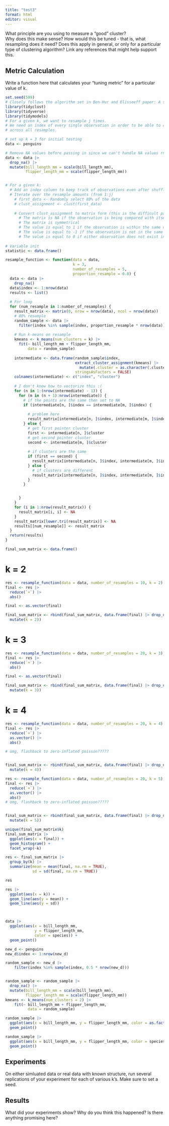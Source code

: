 ```yaml
---
title: "test3"
format: html
editor: visual
---
```


What principle are you using to measure a "good" cluster?\
Why does this make sense? How would this be tuned - that is, what resampling does it need? Does this apply in general, or only for a particular type of clustering algorithm? Link any references that might help support this.

## Metric Calculation

Write a function here that calculates your "tuning metric" for a particular value of k.

```r
set.seed(599)
# Closely follows the algorithm set in Ben-Hur and Elisseeff paper: A stability based method for discovering structure in clustered data (2002)
library(tidyclust)
library(tidyverse)
library(tidymodels)
# For a given k, we want to resample j times. 
# We need an index of every single observation in order to be able to compare consistently
# across all resamples.

# set up k = 3 for initial testing
data <- penguins

# Remove NA values before passing in since we can't handle NA values rn lmao
data <- data |> 
  drop_na() |> 
  mutate(bill_length_mm = scale(bill_length_mm),
         flipper_length_mm = scale(flipper_length_mm))


# For a given k:
  # Add an index column to keep track of observations even after shuffling
  # Iterate over the resample amounts (from 1:j)
    # first_data <- Randomly select 80% of the data
    # clust_assignment <- clust(first_data)
    
    # Convert clust_assignment to matrix form (this is the difficult part)
      # The matrix is NA if the observation is being compared with itself (i = j)
      # The matrix is symmetrical
      # The value is equal to 1 if the observation is within the same cluster
      # The value is equal to -1 if the observation is not in the same cluster
      # The value is equal to 0 if either observation does not exist in that resample.
  
# Variable init
statistic <- data.frame()
```

```r
resample_function <- function(data = data,
                              k = 3,
                              number_of_resamples = 5,
                              proportion_resample = 0.8) {
  data <- data |> 
    drop_na()
  data$index <- 1:nrow(data)
  results <- list()
  
  # For loop
  for (num_resample in 1:number_of_resamples) {
    result_matrix <- matrix(0, nrow = nrow(data), ncol = nrow(data))
    # 80% resample
    random_sample <- data |> 
      filter(index %in% sample(index, proportion_resample * nrow(data)))
    
    # Run k-means on resample
    kmeans <- k_means(num_clusters = k) |> 
      fit(~ bill_length_mm + flipper_length_mm,
          data = random_sample)
    
    intermediate <- data.frame(random_sample$index,
                               extract_cluster_assignment(kmeans) |>
                                 mutate(.cluster = as.character(.cluster)),
                               stringsAsFactors = FALSE)
    colnames(intermediate) <- c("index", "cluster")
    
    # I don't know how to vectorize this :(
    for (n in 1:(nrow(intermediate) - 1)) {
      for (m in (n + 1):nrow(intermediate)) {
        # if the points are the same then set to NA
        if (intermediate[n, ]$index == intermediate[m, ]$index) {
  
          # problem here
          result_matrix[intermediate[n, ]$index, intermediate[m, ]$index] <- NA
        } else {
          # get first pointer cluster
          first <- intermediate[n, ]$cluster
          # get second pointer cluster
          second <- intermediate[m, ]$cluster
  
          # if clusters are the same
          if (first == second) {
            result_matrix[intermediate[n, ]$index, intermediate[m, ]$index] <- 1
          } else {
            # if clusters are different
            result_matrix[intermediate[n, ]$index, intermediate[m, ]$index] <- -1
          }
        }


      }
    }
    for (i in 1:nrow(result_matrix)) {
      result_matrix[i, i] <- NA
    }
    result_matrix[lower.tri(result_matrix)] <- NA
    results[[num_resample]] <- result_matrix
  }
  return(results)
}
```

```r
final_sum_matrix <- data.frame()
```


# k = 2
```r
res <- resample_function(data = data, number_of_resamples = 10, k = 2)
final <- res |> 
  reduce(`+`) |> 
  abs()

final <- as.vector(final)

final_sum_matrix <- rbind(final_sum_matrix, data.frame(final) |> drop_na() |>
  mutate(k = 2))
```

# k = 3
```r
res <- resample_function(data = data, number_of_resamples = 20, k = 3)
final <- res |> 
  reduce(`+`) |> 
  abs()

final <- as.vector(final)

final_sum_matrix <- rbind(final_sum_matrix, data.frame(final) |> drop_na() |>
  mutate(k = 3))


```

# k = 4
```r
res <- resample_function(data = data, number_of_resamples = 20, k = 4)
final <- res |> 
  reduce(`+`) |> 
  as.vector() |> 
  abs()

# omg, flashback to zero-inflated poisson?????


final_sum_matrix <- rbind(final_sum_matrix, data.frame(final) |> drop_na() |>
  mutate(k = 4))

res <- resample_function(data = data, number_of_resamples = 20, k = 5)
final <- res |> 
  reduce(`+`) |> 
  as.vector() |> 
  abs()
# omg, flashback to zero-inflated poisson?????


final_sum_matrix <- rbind(final_sum_matrix, data.frame(final) |> drop_na() |>
  mutate(k = 5))

```

```r
unique(final_sum_matrix$k)
final_sum_matrix |> 
  ggplot(aes(x = final)) +
  geom_histogram() +
  facet_wrap(~k)
```


```r
res <- final_sum_matrix |> 
  group_by(k) |> 
  summarize(mean = mean(final, na.rm = TRUE),
            sd = sd(final, na.rm = TRUE))

res

res |> 
  ggplot(aes(x = k)) +
  geom_line(aes(y = mean)) +
  geom_line(aes(y = sd))



data |> 
  ggplot(aes(x = bill_length_mm,
             y = flipper_length_mm,
             color = species)) +
  geom_point()
```
```r
new_d <- penguins
new_d$index <- 1:nrow(new_d)

random_sample <- new_d |>
    filter(index %in% sample(index, 0.5 * nrow(new_d)))


random_sample <- random_sample |>
  drop_na() |>
  mutate(bill_length_mm = scale(bill_length_mm),
         flipper_length_mm = scale(flipper_length_mm))
kmeans <- k_means(num_clusters = 2) |>
    fit(~ bill_length_mm + flipper_length_mm,
          data = random_sample)

random_sample |>
  ggplot(aes(x = bill_length_mm, y = flipper_length_mm, color = as.factor(kmeans$fit$cluster))) +
  geom_point()

random_sample |>
  ggplot(aes(x = bill_length_mm, y = flipper_length_mm, color = species)) +
  geom_point()
```


## Experiments

On either simluated data or real data with known structure, run several replications of your experiment for each of various k's. Make sure to set a seed.

## Results

What did your experiments show? Why do you think this happened? Is there anything promising here?
